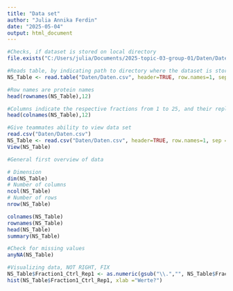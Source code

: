 ```yaml
---
title: "Data set"
author: "Julia Annika Ferdin"
date: "2025-05-04"
output: html_document
---
```

```r
#Checks, if dataset is stored on local directory
file.exists("C:/Users/julia/Documents/2025-topic-03-group-01/Daten/Daten.csv")
```
```r
#Reads table, by indicating path to directory where the dataset is stored, and stores it to variable NS_Table (NS for Non-synchronizied)
NS_Table <- read.table("Daten/Daten.csv", header=TRUE, row.names=1, sep = ";")
```

```r
#Row names are protein names
head(rownames(NS_Table),12)

#Columns indicate the respective fractions from 1 to 25, and their replicated
head(colnames(NS_Table),12)
```

```r
#Give teammates ability to view data set
read.csv("Daten/Daten.csv")
NS_Table <- read.csv("Daten/Daten.csv", header=TRUE, row.names=1, sep = ";")
View(NS_Table)
```


```r
#General first overview of data

# Dimension
dim(NS_Table)
# Number of columns
ncol(NS_Table)
# Number of rows
nrow(NS_Table)

colnames(NS_Table)
rownames(NS_Table)
head(NS_Table)
summary(NS_Table)
```

```r
#Check for missing values
anyNA(NS_Table)
```

```r
#Visualizing data, NOT RIGHT, FIX
NS_Table$Fraction1_Ctrl_Rep1 <- as.numeric(gsub("\\.","", NS_Table$Fraction10_Ctrl_Rep1)) #Ersetzt Punkte, Code auch nicht vollständig verstanden
hist(NS_Table$Fraction1_Ctrl_Rep1, xlab ="Werte?")
```
